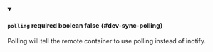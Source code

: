 
<details className="config-field" data-expandable="false" open>
<summary>

#### `polling` <span className="config-field-required" data-required="false">required</span> <span className="config-field-type">boolean</span> <span className="config-field-default">false</span> <span className="config-field-enum"></span> {#dev-sync-polling}

Polling will tell the remote container to use polling instead of inotify.

</summary>



</details>
